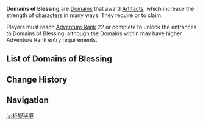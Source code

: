 {{Terminology Infobox
|image = 
|type  = Domain Types
}}
'''Domains of Blessing''' are [[Domains]] that award [[Artifacts]], which increase the strength of [[character]]s in many ways. They require {{Item|Original Resin|30|x=20}} or {{Item|Condensed Resin|30|x=1}} to claim.

Players must reach [[Adventure Rank]] 22 or complete {{Quest|Song of the Dragon and Freedom}} to unlock the entrances to Domains of Blessing, although the Domains within may have higher Adventure Rank entry requirements.

==List of Domains of Blessing==
{{Domains by Category Table|Domains of Blessing}}

==Change History==
{{Change History|1.0}}

==Navigation==
{{Domain Navbox|Permanent}}
[[Category:Domains of Blessing| ]]

[[ja:祈聖秘境]]